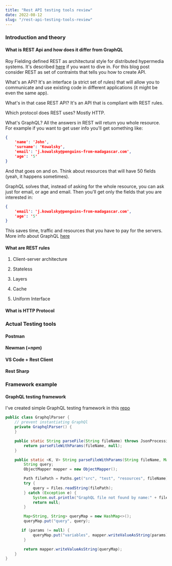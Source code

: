 ```yaml
---
title: "Rest API testing tools review"
date: 2022-08-12
slug: "/rest-api-testing-tools-review"
---
```


### Introduction and theory

#### What is REST Api and how does it differ from GraphQL
Roy Fielding defined REST as architectural style for distributed hypermedia systems. It's described [here](https://www.ics.uci.edu/~fielding/pubs/dissertation/rest_arch_style.htm) if you want to dive in.
For this blog post consider REST as set of contraints that tells you how to create API.

What's an API?
It's an interface (a strict set of rules) that will allow you to communicate and use existing code in different applications (it might be even the same app).

What's in that case REST API?
It's an API that is compliant with REST rules.

Which protocol does REST uses?
Mostly HTTP.

What's GraphQL?
All the answers in REST will return you whole resource. For example if you want to get user info you'll get something like:

```json
{
    'name': 'John',
    'surname': 'Kowalsky',
    'email': 'j.kowalsky@penguins-from-madagascar.com',
    'age': '5'
}
```

And that goes on and on. Think about resources that will have 50 fields (yeah, it happens sometimes).

GraphQL solves that, instead of asking for the whole resource, you can ask just for email, or age and email. Then you'll get only the fields that you are interested in:
```json
{
    'email': 'j.kowalsky@penguins-from-madagascar.com',
    'age': '5'
}
```
This saves time, traffic and resources that you have to pay for the servers.
More info about GraphQL [here](https://graphql.org/)

#### What are REST rules

1. Client-server architecture

2. Stateless

3. Layers

4. Cache

5. Uniform Interface

#### What is HTTP Protocol

### Actual Testing tools

#### Postman

#### Newman (+npm)

#### VS Code + Rest Client

#### Rest Sharp

### Framework example

#### GraphQL testing framework

I've created simple GraphQL testing framework in this [repo](https://github.com/misiekofski/graphql-testing-framework)

```java
public class GraphqlParser {
    // prevent instantiating GraphQl
    private GraphqlParser() {
    }

    public static String parseFile(String fileName) throws JsonProcessingException {
        return parseFileWithParams(fileName, null);
    }

    public static <K, V> String parseFileWithParams(String fileName, Map<K, V> params) throws JsonProcessingException {
        String query;
        ObjectMapper mapper = new ObjectMapper();

        Path filePath = Paths.get("src", "test", "resources", fileName);
        try {
            query = Files.readString(filePath);
        } catch (Exception e) {
            System.out.println("GraphQL file not found by name:" + fileName);
            return null;
        }

        Map<String, String> queryMap = new HashMap<>();
        queryMap.put("query", query);

       if (params != null) {
            queryMap.put("variables", mapper.writeValueAsString(params));
        }

        return mapper.writeValueAsString(queryMap);
    }
}
```